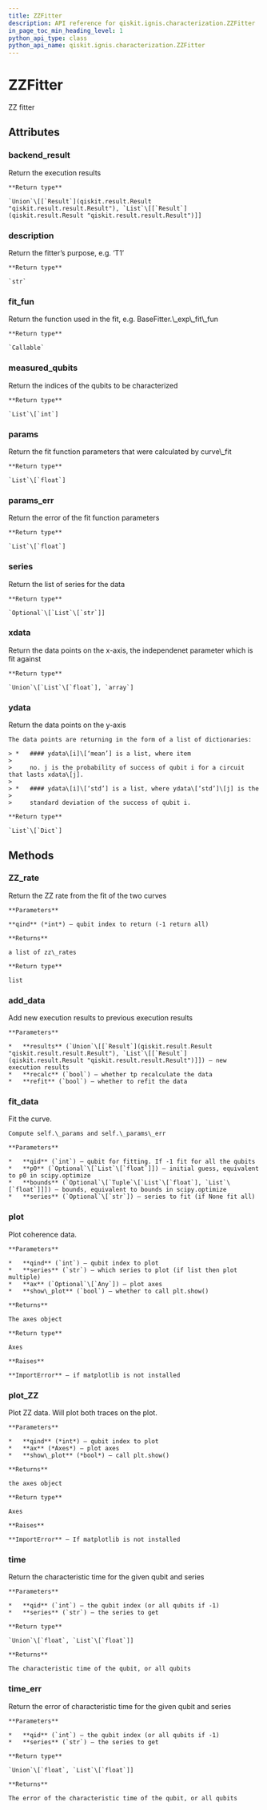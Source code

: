 ```yaml
---
title: ZZFitter
description: API reference for qiskit.ignis.characterization.ZZFitter
in_page_toc_min_heading_level: 1
python_api_type: class
python_api_name: qiskit.ignis.characterization.ZZFitter
---
```


# ZZFitter

<Class id="qiskit.ignis.characterization.ZZFitter" isDedicatedPage={true} github="https://github.com/qiskit-community/qiskit-ignis/tree/stable/0.3/qiskit/ignis/characterization/hamiltonian/fitters.py" signature="ZZFitter(backend_result, xdata, qubits, spectators, fit_p0, fit_bounds, time_unit='micro-seconds')">
  ZZ fitter

  ## Attributes

  ### backend\_result

  <Attribute id="qiskit.ignis.characterization.ZZFitter.backend_result" attributeTypeHint="Union[qiskit.result.result.Result, List[qiskit.result.result.Result]]">
    Return the execution results

    **Return type**

    `Union`\[[`Result`](qiskit.result.Result "qiskit.result.result.Result"), `List`\[[`Result`](qiskit.result.Result "qiskit.result.result.Result")]]
  </Attribute>

  ### description

  <Attribute id="qiskit.ignis.characterization.ZZFitter.description" attributeTypeHint="str">
    Return the fitter’s purpose, e.g. ‘T1’

    **Return type**

    `str`
  </Attribute>

  ### fit\_fun

  <Attribute id="qiskit.ignis.characterization.ZZFitter.fit_fun" attributeTypeHint="Callable">
    Return the function used in the fit, e.g. BaseFitter.\_exp\_fit\_fun

    **Return type**

    `Callable`
  </Attribute>

  ### measured\_qubits

  <Attribute id="qiskit.ignis.characterization.ZZFitter.measured_qubits" attributeTypeHint="List[int]">
    Return the indices of the qubits to be characterized

    **Return type**

    `List`\[`int`]
  </Attribute>

  ### params

  <Attribute id="qiskit.ignis.characterization.ZZFitter.params" attributeTypeHint="List[float]">
    Return the fit function parameters that were calculated by curve\_fit

    **Return type**

    `List`\[`float`]
  </Attribute>

  ### params\_err

  <Attribute id="qiskit.ignis.characterization.ZZFitter.params_err" attributeTypeHint="List[float]">
    Return the error of the fit function parameters

    **Return type**

    `List`\[`float`]
  </Attribute>

  ### series

  <Attribute id="qiskit.ignis.characterization.ZZFitter.series" attributeTypeHint="Optional[List[str]]">
    Return the list of series for the data

    **Return type**

    `Optional`\[`List`\[`str`]]
  </Attribute>

  ### xdata

  <Attribute id="qiskit.ignis.characterization.ZZFitter.xdata" attributeTypeHint="Union[List[float], numpy.array]">
    Return the data points on the x-axis, the independenet parameter which is fit against

    **Return type**

    `Union`\[`List`\[`float`], `array`]
  </Attribute>

  ### ydata

  <Attribute id="qiskit.ignis.characterization.ZZFitter.ydata" attributeTypeHint="List[Dict]">
    Return the data points on the y-axis

    The data points are returning in the form of a list of dictionaries:

    > *   #### ydata\[i]\[‘mean’] is a list, where item
    >
    >     no. j is the probability of success of qubit i for a circuit that lasts xdata\[j].
    >
    > *   #### ydata\[i]\[‘std’] is a list, where ydata\[‘std’]\[j] is the
    >
    >     standard deviation of the success of qubit i.

    **Return type**

    `List`\[`Dict`]
  </Attribute>

  ## Methods

  ### ZZ\_rate

  <Function id="qiskit.ignis.characterization.ZZFitter.ZZ_rate" signature="ZZFitter.ZZ_rate(qind=- 1)">
    Return the ZZ rate from the fit of the two curves

    **Parameters**

    **qind** (*int*) – qubit index to return (-1 return all)

    **Returns**

    a list of zz\_rates

    **Return type**

    list
  </Function>

  ### add\_data

  <Function id="qiskit.ignis.characterization.ZZFitter.add_data" signature="ZZFitter.add_data(results, recalc=True, refit=True)">
    Add new execution results to previous execution results

    **Parameters**

    *   **results** (`Union`\[[`Result`](qiskit.result.Result "qiskit.result.result.Result"), `List`\[[`Result`](qiskit.result.Result "qiskit.result.result.Result")]]) – new execution results
    *   **recalc** (`bool`) – whether tp recalculate the data
    *   **refit** (`bool`) – whether to refit the data
  </Function>

  ### fit\_data

  <Function id="qiskit.ignis.characterization.ZZFitter.fit_data" signature="ZZFitter.fit_data(qid=- 1, p0=None, bounds=None, series=None)">
    Fit the curve.

    Compute self.\_params and self.\_params\_err

    **Parameters**

    *   **qid** (`int`) – qubit for fitting. If -1 fit for all the qubits
    *   **p0** (`Optional`\[`List`\[`float`]]) – initial guess, equivalent to p0 in scipy.optimize
    *   **bounds** (`Optional`\[`Tuple`\[`List`\[`float`], `List`\[`float`]]]) – bounds, equivalent to bounds in scipy.optimize
    *   **series** (`Optional`\[`str`]) – series to fit (if None fit all)
  </Function>

  ### plot

  <Function id="qiskit.ignis.characterization.ZZFitter.plot" signature="ZZFitter.plot(qind, series, ax=None, show_plot=True)">
    Plot coherence data.

    **Parameters**

    *   **qind** (`int`) – qubit index to plot
    *   **series** (`str`) – which series to plot (if list then plot multiple)
    *   **ax** (`Optional`\[`Any`]) – plot axes
    *   **show\_plot** (`bool`) – whether to call plt.show()

    **Returns**

    The axes object

    **Return type**

    Axes

    **Raises**

    **ImportError** – if matplotlib is not installed
  </Function>

  ### plot\_ZZ

  <Function id="qiskit.ignis.characterization.ZZFitter.plot_ZZ" signature="ZZFitter.plot_ZZ(qind, ax=None, show_plot=False)">
    Plot ZZ data. Will plot both traces on the plot.

    **Parameters**

    *   **qind** (*int*) – qubit index to plot
    *   **ax** (*Axes*) – plot axes
    *   **show\_plot** (*bool*) – call plt.show()

    **Returns**

    the axes object

    **Return type**

    Axes

    **Raises**

    **ImportError** – If matplotlib is not installed
  </Function>

  ### time

  <Function id="qiskit.ignis.characterization.ZZFitter.time" signature="ZZFitter.time(qid=- 1, series='0')">
    Return the characteristic time for the given qubit and series

    **Parameters**

    *   **qid** (`int`) – the qubit index (or all qubits if -1)
    *   **series** (`str`) – the series to get

    **Return type**

    `Union`\[`float`, `List`\[`float`]]

    **Returns**

    The characteristic time of the qubit, or all qubits
  </Function>

  ### time\_err

  <Function id="qiskit.ignis.characterization.ZZFitter.time_err" signature="ZZFitter.time_err(qid=- 1, series='0')">
    Return the error of characteristic time for the given qubit and series

    **Parameters**

    *   **qid** (`int`) – the qubit index (or all qubits if -1)
    *   **series** (`str`) – the series to get

    **Return type**

    `Union`\[`float`, `List`\[`float`]]

    **Returns**

    The error of the characteristic time of the qubit, or all qubits
  </Function>
</Class>

